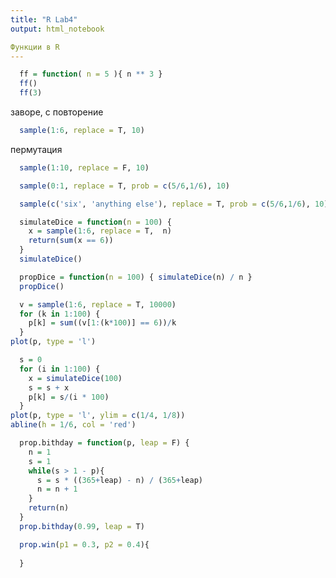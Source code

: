 ```yaml
---
title: "R Lab4"
output: html_notebook

Функции в R
---
```

```r
  ff = function( n = 5 ){ n ** 3 }
  ff()
  ff(3)
```
заворе, с повторение
```r
  sample(1:6, replace = T, 10)
```
пермутация
```r
  sample(1:10, replace = F, 10)
```
```r
  sample(0:1, replace = T, prob = c(5/6,1/6), 10)
```
```r
  sample(c('six', 'anything else'), replace = T, prob = c(5/6,1/6), 10)
```
```r
  simulateDice = function(n = 100) {
    x = sample(1:6, replace = T,  n)
    return(sum(x == 6))
  }
  simulateDice()
```
```r
  propDice = function(n = 100) { simulateDice(n) / n }
  propDice()
```
```r
  v = sample(1:6, replace = T, 10000)
  for (k in 1:100) {
    p[k] = sum((v[1:(k*100)] == 6))/k
  }
plot(p, type = 'l')
```
```r
  s = 0
  for (i in 1:100) {
    x = simulateDice(100)
    s = s + x
    p[k] = s/(i * 100)
  }
plot(p, type = 'l', ylim = c(1/4, 1/8))
abline(h = 1/6, col = 'red')

```
```r
  prop.bithday = function(p, leap = F) {
    n = 1
    s = 1
    while(s > 1 - p){
      s = s * ((365+leap) - n) / (365+leap)
      n = n + 1
    }
    return(n)
  }
  prop.bithday(0.99, leap = T)
```


```r
  prop.win(p1 = 0.3, p2 = 0.4){
    
  }
```